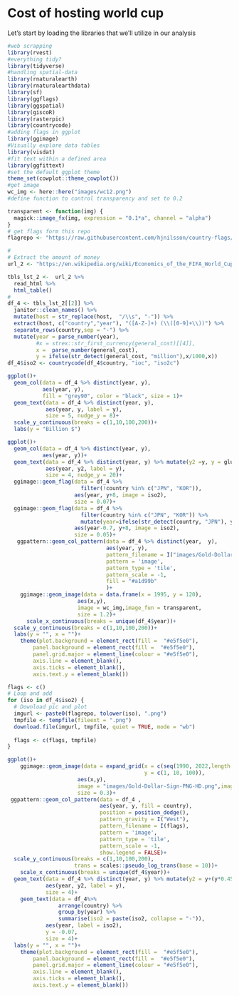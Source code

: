 # Cost of hosting world cup

Let's start by loading the libraries that we'll utilize in our analysis

```r
#web scrapping
library(rvest)
#everything tidy?
library(tidyverse)
#handling spatial-data 
library(rnaturalearth)
library(rnaturalearthdata)
library(sf)
library(ggflags)
library(ggspatial)
library(giscoR)
library(rasterpic)
library(countrycode)
#adding flags in ggplot
library(ggimage)
#Visually explore data tables 
library(visdat)
#fit text within a defined area
library(ggfittext)
#set the default ggplot theme
theme_set(cowplot::theme_cowplot())
#get image
wc_img <- here::here("images/wc12.png")
#define function to control transparency and set to 0.2

transparent <- function(img) {
  magick::image_fx(img, expression = "0.1*a", channel = "alpha")
}
# get flags form this repo
flagrepo <- "https://raw.githubusercontent.com/hjnilsson/country-flags/master/png250px/"

```

```r
#
# Extract the amount of money
url_2 <- "https://en.wikipedia.org/wiki/Economics_of_the_FIFA_World_Cup"

tbls_lst_2 <-  url_2 %>%
  read_html %>%
  html_table()
#
df_4 <- tbls_lst_2[[2]] %>% 
  janitor::clean_names() %>%
  mutate(host = str_replace(host,  "/\\s", "-")) %>%
  extract(host, c("country","year"), "([A-Z-]+) (\\([0-9]+\\))") %>%
  separate_rows(country,sep = "-") %>%
  mutate(year = parse_number(year),
         #x = strex::str_first_currency(general_cost)[[4]],
         x =  parse_number(general_cost),
         y = ifelse(str_detect(general_cost, "million"),x/1000,x))
df_4$iso2 <- countrycode(df_4$country, "ioc", "iso2c")

```

```r
ggplot()+
  geom_col(data = df_4 %>% distinct(year, y),
           aes(year, y),
           fill = "grey90", color = "black", size = 1)+
  geom_text(data = df_4 %>% distinct(year, y),
            aes(year, y, label = y),
            size = 5, nudge_y = 8)+
  scale_y_continuous(breaks = c(1,10,100,200))+
  labs(y = "Billion $")
```


```r
ggplot()+
  geom_col(data = df_4 %>% distinct(year, y),
           aes(year, y))+
  geom_text(data = df_4 %>% distinct(year, y) %>% mutate(y2 =y, y = glue::glue("${y} bn")),
            aes(year, y2, label = y),
            size = 4, nudge_y = 20)+
  ggimage::geom_flag(data = df_4 %>%
                       filter(!country %in% c("JPN", "KOR")),
                     aes(year, y+8, image = iso2),
                     size = 0.07)+
  ggimage::geom_flag(data = df_4 %>%
                       filter(country %in% c("JPN", "KOR")) %>%
                       mutate(year=ifelse(str_detect(country, "JPN"), year+1.5, year)),
                     aes(year-0.7, y+8, image = iso2),
                     size = 0.05)+
   ggpattern::geom_col_pattern(data = df_4 %>% distinct(year,  y),
                               aes(year, y),
                               pattern_filename = I("images/Gold-Dollar-Sign-PNG-HD.png"), 
                               pattern = 'image', 
                               pattern_type = 'tile',
                               pattern_scale = -1,
                               fill = "#a1d99b"
                               )+
    ggimage::geom_image(data = data.frame(x = 1995, y = 120),
                      aes(x,y),
                      image = wc_img,image_fun = transparent,
                      size = 1.2)+
      scale_x_continuous(breaks = unique(df_4$year))+
  scale_y_continuous(breaks = c(1,10,100,200))+
  labs(y = "", x = "")+
    theme(plot.background = element_rect(fill =  "#e5f5e0"),
        panel.background = element_rect(fill =  "#e5f5e0"),
        panel.grid.major = element_line(colour = "#e5f5e0"),
        axis.line = element_blank(),
        axis.ticks = element_blank(),
        axis.text.y = element_blank())

```

```r
flags <- c()
# Loop and add
for (iso in df_4$iso2) {
  # Download pic and plot
  imgurl <- paste0(flagrepo, tolower(iso), ".png")
  tmpfile <- tempfile(fileext = ".png")
  download.file(imgurl, tmpfile, quiet = TRUE, mode = "wb")
  
  flags <- c(flags, tmpfile)
}

```


```r
ggplot()+
    ggimage::geom_image(data = expand_grid(x = c(seq(1990, 2022,length.out = 6)),
                                           y = c(1, 10, 100)),
                      aes(x,y),
                      image = "images/Gold-Dollar-Sign-PNG-HD.png",image_fun = transparent,
                      size = 0.3)+
 ggpattern::geom_col_pattern(data = df_4 ,
                             aes(year, y, fill = country),
                             position = position_dodge(),
                             pattern_gravity = I("West"),
                             pattern_filename = I(flags), 
                             pattern = 'image', 
                             pattern_type = 'tile',
                             pattern_scale = -1,
                             show.legend = FALSE)+
  scale_y_continuous(breaks = c(1,10,100,200),
                     trans = scales::pseudo_log_trans(base = 10))+
    scale_x_continuous(breaks = unique(df_4$year))+
  geom_text(data = df_4 %>% distinct(year, y) %>% mutate(y2 = y+(y*0.45), y = glue::glue("${y} bn")),
            aes(year, y2, label = y),
            size = 4)+
    geom_text(data = df_4%>%
                arrange(country) %>%
                group_by(year) %>%
                summarise(iso2 = paste(iso2, collapse = "-")),
            aes(year, label = iso2),
            y = -0.07,
            size = 4)+
  labs(y = "", x = "")+
    theme(plot.background = element_rect(fill =  "#e5f5e0"),
        panel.background = element_rect(fill =  "#e5f5e0"),
        panel.grid.major = element_line(colour = "#e5f5e0"),
        axis.line = element_blank(),
        axis.ticks = element_blank(),
        axis.text.y = element_blank())

```

